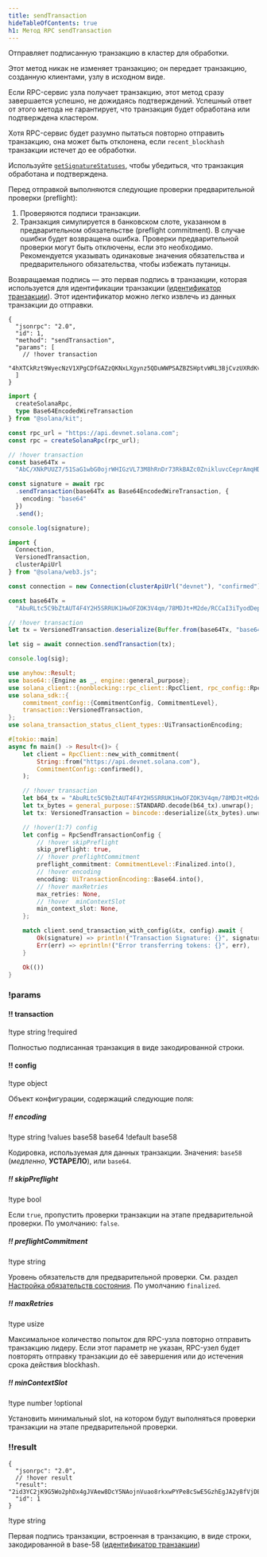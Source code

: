 ```yaml
---
title: sendTransaction
hideTableOfContents: true
h1: Метод RPC sendTransaction
---
```


Отправляет подписанную транзакцию в кластер для обработки.

Этот метод никак не изменяет транзакцию; он передает транзакцию, созданную
клиентами, узлу в исходном виде.

Если RPC-сервис узла получает транзакцию, этот метод сразу завершается успешно,
не дожидаясь подтверждений. Успешный ответ от этого метода не гарантирует, что
транзакция будет обработана или подтверждена кластером.

Хотя RPC-сервис будет разумно пытаться повторно отправить транзакцию, она может
быть отклонена, если `recent_blockhash` транзакции истечет до ее обработки.

Используйте [`getSignatureStatuses`](/docs/rpc/http/getsignaturestatuses), чтобы
убедиться, что транзакция обработана и подтверждена.

Перед отправкой выполняются следующие проверки предварительной проверки
(preflight):

1. Проверяются подписи транзакции.
2. Транзакция симулируется в банковском слоте, указанном в предварительном
   обязательстве (preflight commitment). В случае ошибки будет возвращена
   ошибка. Проверки предварительной проверки могут быть отключены, если это
   необходимо. Рекомендуется указывать одинаковые значения обязательства и
   предварительного обязательства, чтобы избежать путаницы.

Возвращаемая подпись — это первая подпись в транзакции, которая используется для
идентификации транзакции
([идентификатор транзакции](/docs/references/terminology#transaction-id)). Этот
идентификатор можно легко извлечь из данных транзакции до отправки.

<APIMethod>

```jsonc !!request curl
{
  "jsonrpc": "2.0",
  "id": 1,
  "method": "sendTransaction",
  "params": [
    // !hover transaction
    "4hXTCkRzt9WyecNzV1XPgCDfGAZzQKNxLXgynz5QDuWWPSAZBZSHptvWRL3BjCvzUXRdKvHL2b7yGrRQcWyaqsaBCncVG7BFggS8w9snUts67BSh3EqKpXLUm5UMHfD7ZBe9GhARjbNQMLJ1QD3Spr6oMTBU6EhdB4RD8CP2xUxr2u3d6fos36PD98XS6oX8TQjLpsMwncs5DAMiD4nNnR8NBfyghGCWvCVifVwvA8B8TJxE1aiyiv2L429BCWfyzAme5sZW8rDb14NeCQHhZbtNqfXhcp2tAnaAT"
  ]
}
```

```ts !!request title="Kit"
import {
  createSolanaRpc,
  type Base64EncodedWireTransaction
} from "@solana/kit";

const rpc_url = "https://api.devnet.solana.com";
const rpc = createSolanaRpc(rpc_url);

// !hover transaction
const base64Tx =
  "AbC/XNkPUUZ7/51SaG1wbG0ojrWHIGzVL73M8hRnDr73RkBAZc0ZnikluvcCeprAmqHDJrcPxPUbvEJMVBIiVQeAAQABAzfDSQC/GjcggrLsDpYz7jAlT+Gca846HqtFb8UQMM9cCWPIi4AX32PV8HrY7/1WgoRc3IATttceZsUMeQ1qx7UAAAAAAAAAAAAAAAAAAAAAAAAAAAAAAAAAAAAAAAAAAIgsVWEgMTiOYp63gTtuYGw+izfm6wKQdivpiXQBpNnYAQICAAEMAgAAAEBCDwAAAAAAAA==";

const signature = await rpc
  .sendTransaction(base64Tx as Base64EncodedWireTransaction, {
    encoding: "base64"
  })
  .send();

console.log(signature);
```

```ts !!request title="web3.js"
import {
  Connection,
  VersionedTransaction,
  clusterApiUrl
} from "@solana/web3.js";

const connection = new Connection(clusterApiUrl("devnet"), "confirmed");

const base64Tx =
  "AbuRLtc5C9bZtAUT4F4Y2H5SRRUK1HwOFZOK3V4qm/78MDJt+M2de/RCCaI3iTyodDepmrkUWbss0XRHS0lk5AOAAQABAzfDSQC/GjcggrLsDpYz7jAlT+Gca846HqtFb8UQMM9cCWPIi4AX32PV8HrY7/1WgoRc3IATttceZsUMeQ1qx7UAAAAAAAAAAAAAAAAAAAAAAAAAAAAAAAAAAAAAAAAAAD2dTRgcJmzcoGH1R3c2WqtHah2H19KvbC1p6BxLDqfoAQICAAEMAgAAAADKmjsAAAAAAA==";

// !hover transaction
let tx = VersionedTransaction.deserialize(Buffer.from(base64Tx, "base64"));

let sig = await connection.sendTransaction(tx);

console.log(sig);
```

```rs !!request title="Rust"
use anyhow::Result;
use base64::{Engine as _, engine::general_purpose};
use solana_client::{nonblocking::rpc_client::RpcClient, rpc_config::RpcSendTransactionConfig};
use solana_sdk::{
    commitment_config::{CommitmentConfig, CommitmentLevel},
    transaction::VersionedTransaction,
};
use solana_transaction_status_client_types::UiTransactionEncoding;

#[tokio::main]
async fn main() -> Result<()> {
    let client = RpcClient::new_with_commitment(
        String::from("https://api.devnet.solana.com"),
        CommitmentConfig::confirmed(),
    );

    // !hover transaction
    let b64_tx = "AbuRLtc5C9bZtAUT4F4Y2H5SRRUK1HwOFZOK3V4qm/78MDJt+M2de/RCCaI3iTyodDepmrkUWbss0XRHS0lk5AOAAQABAzfDSQC/GjcggrLsDpYz7jAlT+Gca846HqtFb8UQMM9cCWPIi4AX32PV8HrY7/1WgoRc3IATttceZsUMeQ1qx7UAAAAAAAAAAAAAAAAAAAAAAAAAAAAAAAAAAAAAAAAAAD2dTRgcJmzcoGH1R3c2WqtHah2H19KvbC1p6BxLDqfoAQICAAEMAgAAAADKmjsAAAAAAA==";
    let tx_bytes = general_purpose::STANDARD.decode(b64_tx).unwrap();
    let tx: VersionedTransaction = bincode::deserialize(&tx_bytes).unwrap();

    // !hover(1:7) config
    let config = RpcSendTransactionConfig {
        // !hover skipPreflight
        skip_preflight: true,
        // !hover preflightCommitment
        preflight_commitment: CommitmentLevel::Finalized.into(),
        // !hover encoding
        encoding: UiTransactionEncoding::Base64.into(),
        // !hover maxRetries
        max_retries: None,
        // !hover  minContextSlot
        min_context_slot: None,
    };

    match client.send_transaction_with_config(&tx, config).await {
        Ok(signature) => println!("Transaction Signature: {}", signature),
        Err(err) => eprintln!("Error transferring tokens: {}", err),
    }

    Ok(())
}
```

### !params

#### !! transaction

!type string
!required

Полностью подписанная транзакция в виде закодированной строки.

#### !! config

!type object

Объект конфигурации, содержащий следующие поля:

##### !! encoding

!type string
!values base58 base64
!default base58

Кодировка, используемая для данных транзакции. Значения: `base58` (_медленно_,
**УСТАРЕЛО**), или `base64`.

##### !! skipPreflight

!type bool

Если `true`, пропустить проверки транзакции на этапе предварительной проверки.
По умолчанию: `false`.

##### !! preflightCommitment

!type string

Уровень обязательств для предварительной проверки. См. раздел
[Настройка обязательств состояния](/docs/rpc/index.mdx#configuring-state-commitment).
По умолчанию `finalized`.

##### !! maxRetries

!type usize

Максимальное количество попыток для RPC-узла повторно отправить транзакцию
лидеру. Если этот параметр не указан, RPC-узел будет повторять отправку
транзакции до её завершения или до истечения срока действия blockhash.

##### !! minContextSlot

!type number
!optional

Установить минимальный slot, на котором будут выполняться проверки транзакции на
этапе предварительной проверки.

### !!result

```jsonc !response
{
  "jsonrpc": "2.0",
  // !hover result
  "result": "2id3YC2jK9G5Wo2phDx4gJVAew8DcY5NAojnVuao8rkxwPYPe8cSwE5GzhEgJA2y8fVjDEo6iR6ykBvDxrTQrtpb",
  "id": 1
}
```

!type string

Первая подпись транзакции, встроенная в транзакцию, в виде строки,
закодированной в base-58
([идентификатор транзакции](/docs/references/terminology#transaction-id))

</APIMethod>
